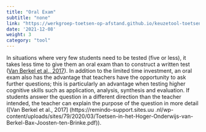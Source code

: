 ```yaml
---
title: "Oral Exam"
subtitle: "none"
link: "https://werkgroep-toetsen-op-afstand.github.io/keuzetool-toetsen/en/methods/oral_exam/"
date: '2021-12-08'
weight: 3
category: "tool"
---
```


In situations where very few students need to be tested (five or less), it takes less time to give them an oral exam than to construct a written test ([Van Berkel et al., 2017](https:// remindo-support.sites.uu.nl/wp-content/uploads/sites/79/2020/03/Toetsen-in-het-Hoger-Onderwijs-van-Berkel-Bax-Joosten-ten-Brinke.pdf)). In addition to the limited time investment, an oral exam also has the advantage that teachers have the opportunity to ask further questions; this is particularly an advantage when testing higher cognitive skills such as application, analysis, synthesis and evaluation. If students answer the question in a different direction than the teacher intended, the teacher can explain the purpose of the question in more detail ([Van Berkel et al., 2017] (https://remindo-support.sites.uu .nl/wp-content/uploads/sites/79/2020/03/Toetsen-in-het-Hoger-Onderwijs-van-Berkel-Bax-Joosten-ten-Brinke.pdf)).
